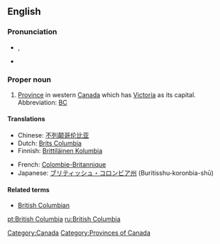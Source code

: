 ==English==

===Pronunciation===
* {{a|UK}} {{IPA|/ˈbɹɪt.ɪʃ ˌkə.lʌm.bi.ə/}}, {{SAMPA|"brIt.IS %k@.lVm.bi.@/}}
* {{audio|en-ca-BritishColumbia.ogg|(CA)}}

===Proper noun===
{{en-proper noun|sg=[[British]] [[Columbia]]}}

# [[province|Province]] in western [[Canada]] which has [[Victoria]] as its capital.  Abbreviation: [[BC]]<!-- or is B.C. more correct? -->

====Translations====
{{trans-top|Province in western Canada}}
* Chinese: [[不列颠哥伦比亚]]
* Dutch: [[Brits Columbia]]
* Finnish: [[Brittiläinen Kolumbia]]
{{trans-mid}}
* French: [[Colombie-Britannique]]
* Japanese: [[ブリティッシュ・コロンビア州]] (Buritisshu-koronbia-shū)
{{trans-bottom}}

====Related terms====
* [[British Columbian]]

[[Category:Canada]]
[[Category:Provinces of Canada]]

[[pt:British Columbia]]
[[ru:British Columbia]]
